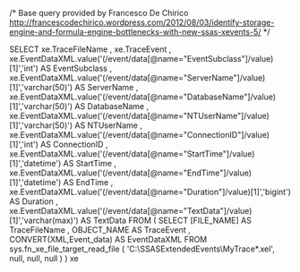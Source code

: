 /*
Base query provided by Francesco De Chirico
http://francescodechirico.wordpress.com/2012/08/03/identify-storage-engine-and-formula-engine-bottlenecks-with-new-ssas-xevents-5/
*/

SELECT
     xe.TraceFileName
   , xe.TraceEvent
  , xe.EventDataXML.value('(/event/data[@name="EventSubclass"]/value)[1]','int') AS EventSubclass
  , xe.EventDataXML.value('(/event/data[@name="ServerName"]/value)[1]','varchar(50)') AS ServerName
  , xe.EventDataXML.value('(/event/data[@name="DatabaseName"]/value)[1]','varchar(50)') AS DatabaseName
  , xe.EventDataXML.value('(/event/data[@name="NTUserName"]/value)[1]','varchar(50)') AS NTUserName
  , xe.EventDataXML.value('(/event/data[@name="ConnectionID"]/value)[1]','int') AS ConnectionID
  , xe.EventDataXML.value('(/event/data[@name="StartTime"]/value)[1]','datetime') AS StartTime
  , xe.EventDataXML.value('(/event/data[@name="EndTime"]/value)[1]','datetime') AS EndTime
  , xe.EventDataXML.value('(/event/data[@name="Duration"]/value)[1]','bigint') AS Duration
  , xe.EventDataXML.value('(/event/data[@name="TextData"]/value)[1]','varchar(max)') AS TextData
FROM
(
SELECT
    [FILE_NAME] AS TraceFileName
  , OBJECT_NAME AS TraceEvent
  , CONVERT(XML,Event_data) AS EventDataXML
FROM sys.fn_xe_file_target_read_file ( 'C:\SSASExtendedEvents\MyTrace*.xel', null, null, null )
) xe